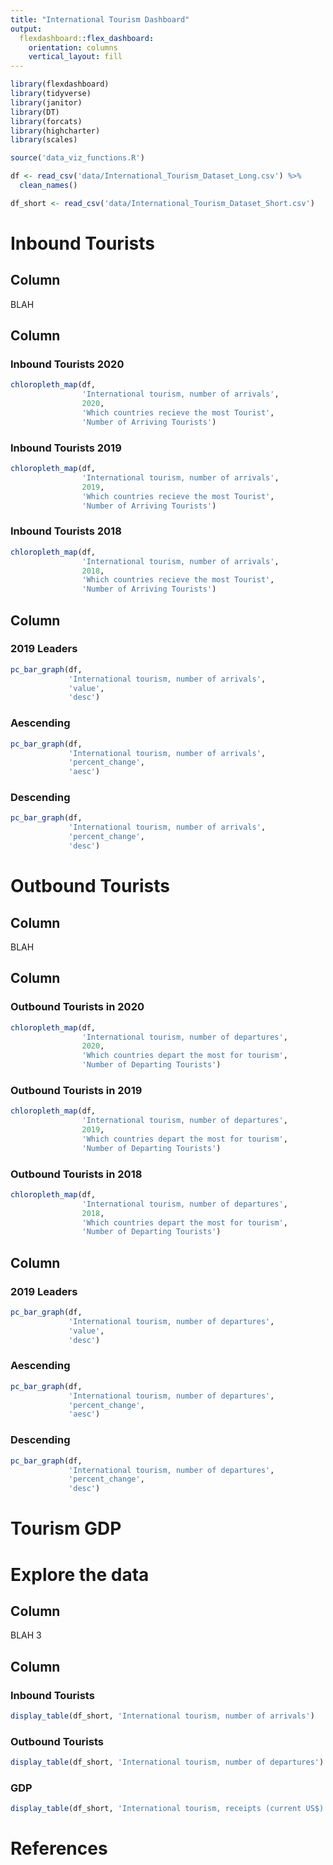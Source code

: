 ```yaml
---
title: "International Tourism Dashboard"
output: 
  flexdashboard::flex_dashboard:
    orientation: columns
    vertical_layout: fill
---
```


```r
library(flexdashboard)
library(tidyverse)
library(janitor)
library(DT)
library(forcats)
library(highcharter)
library(scales)

source('data_viz_functions.R')

df <- read_csv('data/International_Tourism_Dataset_Long.csv') %>%
  clean_names()

df_short <- read_csv('data/International_Tourism_Dataset_Short.csv')
```

# Inbound Tourists 

Column {.sidebar data-width=200}
-------------------------------------

BLAH

Column {.tabset .tabset-fade data-width=550}
------------------------------------- 

### Inbound Tourists 2020

```r
chloropleth_map(df,
                'International tourism, number of arrivals',
                2020,
                'Which countries recieve the most Tourist',
                'Number of Arriving Tourists')
```

### Inbound Tourists 2019

```r
chloropleth_map(df,
                'International tourism, number of arrivals',
                2019,
                'Which countries recieve the most Tourist',
                'Number of Arriving Tourists')
```

### Inbound Tourists 2018

```r
chloropleth_map(df,
                'International tourism, number of arrivals',
                2018,
                'Which countries recieve the most Tourist',
                'Number of Arriving Tourists')
```


Column {.tabset .tabset-fade data-width=250}
-----------------------------------------------------------------------

### 2019 Leaders

```r
pc_bar_graph(df,
             'International tourism, number of arrivals',
             'value',
             'desc')
```

### Aescending

```r
pc_bar_graph(df,
             'International tourism, number of arrivals',
             'percent_change',
             'aesc')
```

### Descending

```r
pc_bar_graph(df,
             'International tourism, number of arrivals',
             'percent_change',
             'desc')
```

# Outbound Tourists

Column {.sidebar data-width=200}
-------------------------------------

BLAH

Column {.tabset .tabset-fade data-width=550}
--------------------------------------

### Outbound Tourists in 2020

```r
chloropleth_map(df,
                'International tourism, number of departures',
                2020,
                'Which countries depart the most for tourism',
                'Number of Departing Tourists')
```

### Outbound Tourists in 2019

```r
chloropleth_map(df,
                'International tourism, number of departures',
                2019,
                'Which countries depart the most for tourism',
                'Number of Departing Tourists')
```

### Outbound Tourists in 2018

```r
chloropleth_map(df,
                'International tourism, number of departures',
                2018,
                'Which countries depart the most for tourism',
                'Number of Departing Tourists')
```

Column {.tabset .tabset-fade data-width=250}
-----------------------------------------------------------------------

### 2019 Leaders

```r
pc_bar_graph(df,
             'International tourism, number of departures',
             'value',
             'desc')
```

### Aescending

```r
pc_bar_graph(df,
             'International tourism, number of departures',
             'percent_change',
             'aesc')
```

### Descending

```r
pc_bar_graph(df,
             'International tourism, number of departures',
             'percent_change',
             'desc')
```


# Tourism GDP

# Explore the data

Column {.sidebar data-width=200}
-------------------------------------

BLAH 3

Column {.tabset .tabset-fade data-width=550}
-------------------------------------

### Inbound Tourists

```r
display_table(df_short, 'International tourism, number of arrivals')
```

### Outbound Tourists

```r
display_table(df_short, 'International tourism, number of departures')
```

### GDP

```r
display_table(df_short, 'International tourism, receipts (current US$)')
```

# References

